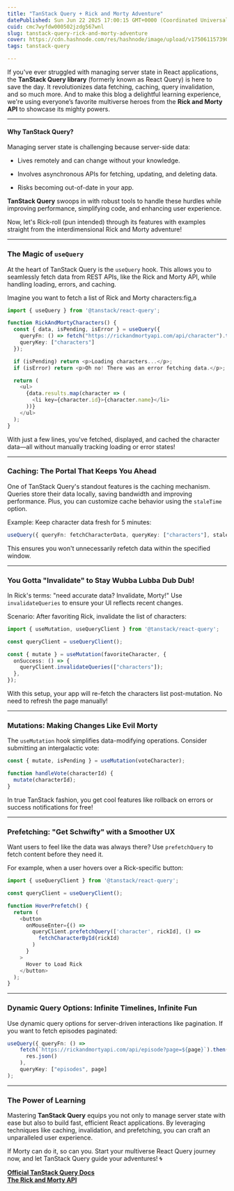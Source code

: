 ```yaml
---
title: "TanStack Query + Rick and Morty Adventure"
datePublished: Sun Jun 22 2025 17:00:15 GMT+0000 (Coordinated Universal Time)
cuid: cmc7wyfdw000502jzdg567wnl
slug: tanstack-query-rick-and-morty-adventure
cover: https://cdn.hashnode.com/res/hashnode/image/upload/v1750611573909/e472c2da-0b33-4f12-8d78-a92fceb0528c.png
tags: tanstack-query

---
```


If you've ever struggled with managing server state in React applications, the **TanStack Query library** (formerly known as React Query) is here to save the day. It revolutionizes data fetching, caching, query invalidation, and so much more. And to make this blog a delightful learning experience, we're using everyone’s favorite multiverse heroes from the **Rick and Morty API** to showcase its mighty powers.

---

#### **Why TanStack Query?**

Managing server state is challenging because server-side data:

* Lives remotely and can change without your knowledge.
    
* Involves asynchronous APIs for fetching, updating, and deleting data.
    
* Risks becoming out-of-date in your app.
    

**TanStack Query** swoops in with robust tools to handle these hurdles while improving performance, simplifying code, and enhancing user experience.

Now, let's Rick-roll (pun intended) through its features with examples straight from the interdimensional Rick and Morty adventure!

---

### **The Magic of** `useQuery`

At the heart of TanStack Query is the `useQuery` hook. This allows you to seamlessly fetch data from REST APIs, like the Rick and Morty API, while handling loading, errors, and caching.

Imagine you want to fetch a list of Rick and Morty characters:fig,a

```typescript
import { useQuery } from '@tanstack/react-query';

function RickAndMortyCharacters() {
  const { data, isPending, isError } = useQuery({
    queryFn: () => fetch("https://rickandmortyapi.com/api/character").then(res => res.json()),
    queryKey: ["characters"]
  });

  if (isPending) return <p>Loading characters...</p>;
  if (isError) return <p>Oh no! There was an error fetching data.</p>;

  return (
    <ul>
      {data.results.map(character => (
        <li key={character.id}>{character.name}</li>
      ))}
    </ul>
  );
}
```

With just a few lines, you've fetched, displayed, and cached the character data—all without manually tracking loading or error states!

---

### **Caching: The Portal That Keeps You Ahead**

One of TanStack Query's standout features is the caching mechanism. Queries store their data locally, saving bandwidth and improving performance. Plus, you can customize cache behavior using the `staleTime` option.

Example: Keep character data fresh for 5 minutes:

```typescript
useQuery({ queryFn: fetchCharacterData, queryKey: ["characters"], staleTime: 300000 });
```

This ensures you won't unnecessarily refetch data within the specified window.

---

### **You Gotta "Invalidate" to Stay Wubba Lubba Dub Dub!**

In Rick's terms: "need accurate data? Invalidate, Morty!" Use `invalidateQueries` to ensure your UI reflects recent changes.

Scenario: After favoriting Rick, invalidate the list of characters:

```typescript
import { useMutation, useQueryClient } from '@tanstack/react-query';

const queryClient = useQueryClient();

const { mutate } = useMutation(favoriteCharacter, {
  onSuccess: () => {
    queryClient.invalidateQueries(["characters"]);
  },
});
```

With this setup, your app will re-fetch the characters list post-mutation. No need to refresh the page manually!

---

### **Mutations: Making Changes Like Evil Morty**

The `useMutation` hook simplifies data-modifying operations. Consider submitting an intergalactic vote:

```typescript
const { mutate, isPending } = useMutation(voteCharacter);

function handleVote(characterId) {
  mutate(characterId);
}
```

In true TanStack fashion, you get cool features like rollback on errors or success notifications for free!

---

### **Prefetching: "Get Schwifty" with a Smoother UX**

Want users to feel like the data was always there? Use `prefetchQuery` to fetch content before they need it.

For example, when a user hovers over a Rick-specific button:

```typescript
import { useQueryClient } from '@tanstack/react-query';

const queryClient = useQueryClient();

function HoverPrefetch() {
  return (
    <button
      onMouseEnter={() =>
        queryClient.prefetchQuery(['character', rickId], () =>
          fetchCharacterById(rickId)
        )
      }
    >
      Hover to Load Rick
    </button>
  );
}
```

---

### **Dynamic Query Options: Infinite Timelines, Infinite Fun**

Use dynamic query options for server-driven interactions like pagination. If you want to fetch episodes paginated:

```typescript
useQuery({ queryFn: () =>
    fetch(`https://rickandmortyapi.com/api/episode?page=${page}`).then(res =>
      res.json()
    ),
    queryKey: ["episodes", page]
);
```

---

### **The Power of Learning**

Mastering **TanStack Query** equips you not only to manage server state with ease but also to build fast, efficient React applications. By leveraging techniques like caching, invalidation, and prefetching, you can craft an unparalleled user experience.

If Morty can do it, so can you. Start your multiverse React Query journey now, and let TanStack Query guide your adventures! 🌀

[**Official TanStack Query Docs**](https://tanstack.com/query/latest/docs/framework/react/overview)  
[**The Rick and Morty API**](https://rickandmortyapi.com/)
